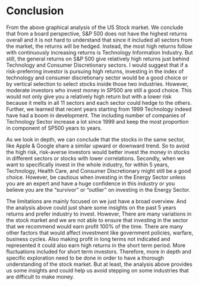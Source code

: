 # Conclusion



From the above graphical analysis of the US Stock market. We conclude that from a board perspective, S&P 500 does not have the highest returns overall and it is not hard to understand that since it included all sectors from the market, the returns will be hedged. Instead, the most high returns follow with continuously increasing returns is Technology Information Industry. But still, the general returns on S&P 500 give relatively high returns just behind Technology and Consumer Discretionary sectors. I would suggest that if a risk-preferring investor is pursuing high returns, investing in the index of technology and consumer discretionary sector would be a good choice or by vertical selection to select stocks inside those two industries. However, moderate investors who invest money in SP500 are still a good choice. This would not only give you a relatively high return but with a lower risk because it melts in all 11 sectors and each sector could hedge to the others.  Further, we learned that recent years starting from 1999 Technology indeed have had a boom in development. The including number of companies of Technology Sector increase a lot since 1999 and keep the most proportion in component of SP500 years to years. 

As we look in depth, we can conclude that the stocks in the same sector, like Apple & Google share a similar upward or downward trend. So to avoid the high risk, risk-averse investors would better invest the money in stocks in different sectors or stocks with lower correlations. Secondly, when we want to specifically invest in the whole industry, for within 5 years, Technology, Health Care, and Consumer Discretionary might still be a good choice. However, be cautious when investing in the Energy Sector unless you are an expert and have a huge confidence in this industry or you believe you are the “survivor” or “outlier” on investing in the Energy Sector. 

The limitations are mainly focused on we just have a broad overview. And the analysis above could just share some insights on the past 5 years returns and prefer industry to invest. However, There are many variations in the stock market and we are not able to ensure that investing in the sector that we recommend would earn profit 100% of the time. There are many other factors that would affect investment like government policies, warfare, business cycles. Also making profit in long terms not indicated and represented it could also earn high returns in the short term period. More fluctuations included for short term investors. Therefore, more in depth and specific exploration need to be done in order to have a thorough understanding of the stock market. But at least, the analysis above provides us some insights and could help us avoid stepping on some industries that are difficult to make money.